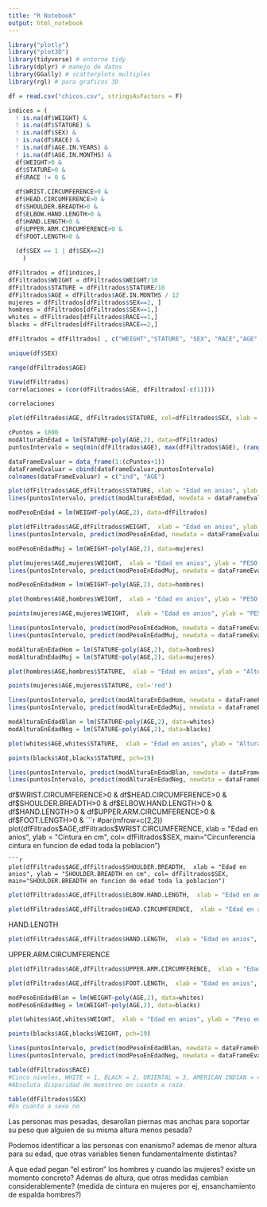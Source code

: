 ```yaml
---
title: "R Notebook"
output: html_notebook
---
```



```r
library("plotly")
library("plot3D")
library(tidyverse) # entorno tidy
library(dplyr) # manejo de datos
library(GGally) # scatterplots multiples
library(rgl) # para graficos 3D
```


```r
df = read.csv("chicos.csv", stringsAsFactors = F)
```
```r
indices = (
  ! is.na(df$WEIGHT) &
  ! is.na(df$STATURE) &
  ! is.na(df$SEX) &
  ! is.na(df$RACE) &
  ! is.na(df$AGE.IN.YEARS) &
  ! is.na(df$AGE.IN.MONTHS) &
  df$WEIGHT>0 &
  df$STATURE>0 &
  df$RACE != 0 &
    
  df$WRIST.CIRCUMFERENCE>0 &
  df$HEAD.CIRCUMFERENCE>0 &
  df$SHOULDER.BREADTH>0 &
  df$ELBOW.HAND.LENGTH>0 &
  df$HAND.LENGTH>0 &
  df$UPPER.ARM.CIRCUMFERENCE>0 &
  df$FOOT.LENGTH>0 &
    
  (df$SEX == 1 | df$SEX==2)
    )

dfFiltrados = df[indices,]
dfFiltrados$WEIGHT = dfFiltrados$WEIGHT/10
dfFiltrados$STATURE = dfFiltrados$STATURE/10
dfFiltrados$AGE = dfFiltrados$AGE.IN.MONTHS / 12
mujeres = dfFiltrados[dfFiltrados$SEX==2, ]
hombres = dfFiltrados[dfFiltrados$SEX==1,]
whites = dfFiltrados[dfFiltrados$RACE==1,]
blacks = dfFiltrados[dfFiltrados$RACE==2,]

dfFiltrados = dfFiltrados[ , c("WEIGHT","STATURE", "SEX", "RACE","AGE","WRIST.CIRCUMFERENCE","HEAD.CIRCUMFERENCE","SHOULDER.BREADTH","ELBOW.HAND.LENGTH","HAND.LENGTH","UPPER.ARM.CIRCUMFERENCE","FOOT.LENGTH")]
```

```r
unique(df$SEX)
```

```r
range(dfFiltrados$AGE)

```

```r
View(dfFiltrados)
correlaciones = (cor(dfFiltrados$AGE, dfFiltrados[-c(1)]))
```
```r
correlaciones
```




```r
plot(dfFiltrados$AGE, dfFiltrados$STATURE, col=dfFiltrados$SEX, xlab = "Edad (anios)", ylab = "Altura en CM",)
```
```r
cPuntos = 1000
modAlturaEnEdad = lm(STATURE~poly(AGE,2), data=dfFiltrados)
puntosIntervalo = seq(min(dfFiltrados$AGE), max(dfFiltrados$AGE), (range(dfFiltrados$AGE)[2]- range(dfFiltrados$AGE)[1])/cPuntos)

dataFrameEvaluar = data_frame(1:(cPuntos+1))
dataFrameEvaluar = cbind(dataFrameEvaluar,puntosIntervalo)
colnames(dataFrameEvaluar) = c("ind", "AGE")

plot(dfFiltrados$AGE,dfFiltrados$STATURE, xlab = "Edad en anios", ylab = "Altura en CM", main="Altura en funcion de edad de toda la poblacion")
lines(puntosIntervalo, predict(modAlturaEnEdad, newdata = dataFrameEvaluar), col='red', lwd=3)
```
```r
modPesoEnEdad = lm(WEIGHT~poly(AGE,2), data=dfFiltrados)

plot(dfFiltrados$AGE,dfFiltrados$WEIGHT,  xlab = "Edad en anios", ylab = "PESO en kg", main="Peso en funcion de edad de toda la poblacion")
lines(puntosIntervalo, predict(modPesoEnEdad, newdata = dataFrameEvaluar), col='red', lwd=3)
```
```r

modPesoEnEdadMuj = lm(WEIGHT~poly(AGE,2), data=mujeres)

plot(mujeres$AGE,mujeres$WEIGHT,  xlab = "Edad en anios", ylab = "PESO en kg", main="Peso en funcion de edad de mujeres")
lines(puntosIntervalo, predict(modPesoEnEdadMuj, newdata = dataFrameEvaluar), col='red', lwd=3)
```
```r

modPesoEnEdadHom = lm(WEIGHT~poly(AGE,2), data=hombres)

plot(hombres$AGE,hombres$WEIGHT,  xlab = "Edad en anios", ylab = "PESO en kg", main="Peso en funcion de edad de hombres y mujeres", col='blue')

points(mujeres$AGE,mujeres$WEIGHT,  xlab = "Edad en anios", ylab = "PESO en kg", main="Peso en funcion de edad de hombres", col='red')

lines(puntosIntervalo, predict(modPesoEnEdadHom, newdata = dataFrameEvaluar), col='light blue', lwd=3)
lines(puntosIntervalo, predict(modPesoEnEdadMuj, newdata = dataFrameEvaluar), col='pink', lwd=3)

```

```r

modAlturaEnEdadHom = lm(STATURE~poly(AGE,2), data=hombres)
modAlturaEnEdadMuj = lm(STATURE~poly(AGE,2), data=mujeres)

plot(hombres$AGE,hombres$STATURE,  xlab = "Edad en anios", ylab = "Altura en cm", main="Altura en funcion de edad de hombres y mujeres", col='blue')

points(mujeres$AGE,mujeres$STATURE, col='red')

lines(puntosIntervalo, predict(modAlturaEnEdadHom, newdata = dataFrameEvaluar), col='light blue', lwd=3)
lines(puntosIntervalo, predict(modAlturaEnEdadMuj, newdata = dataFrameEvaluar), col='pink', lwd=3)

```
```r

modAlturaEnEdadBlan = lm(STATURE~poly(AGE,2), data=whites)
modAlturaEnEdadNeg = lm(STATURE~poly(AGE,2), data=blacks)

plot(whites$AGE,whites$STATURE,  xlab = "Edad en anios", ylab = "Altura en cm", main="Altura en funcion de edad de blancos y de color")

points(blacks$AGE,blacks$STATURE, pch=19)

lines(puntosIntervalo, predict(modAlturaEnEdadBlan, newdata = dataFrameEvaluar), col='light blue', lwd=3)
lines(puntosIntervalo, predict(modAlturaEnEdadNeg, newdata = dataFrameEvaluar), col='pink', lwd=3)

```
df$WRIST.CIRCUMFERENCE>0 &
  df$HEAD.CIRCUMFERENCE>0 &
  df$SHOULDER.BREADTH>0 &
  df$ELBOW.HAND.LENGTH>0 &
  df$HAND.LENGTH>0 &
  df$UPPER.ARM.CIRCUMFERENCE>0 &
  df$FOOT.LENGTH>0 &
```r
#par(mfrow=c(2,2))
plot(dfFiltrados$AGE,dfFiltrados$WRIST.CIRCUMFERENCE,  xlab = "Edad en anios", ylab = "Cintura  en cm", col= dfFiltrados$SEX, main="Circunferencia cintura en funcion de edad toda la poblacion")

```
```r
plot(dfFiltrados$AGE,dfFiltrados$SHOULDER.BREADTH,  xlab = "Edad en anios", ylab = "SHOULDER.BREADTH en cm", col= dfFiltrados$SEX, main="SHOULDER.BREADTH en funcion de edad toda la poblacion")

```
```r
plot(dfFiltrados$AGE,dfFiltrados$ELBOW.HAND.LENGTH,  xlab = "Edad en anios", ylab = "ELBOW.HAND.LENGTH  en cm", col= dfFiltrados$SEX, main="ELBOW.HAND.LENGTH en funcion de edad toda la poblacion")

```

```r
plot(dfFiltrados$AGE,dfFiltrados$HEAD.CIRCUMFERENCE,  xlab = "Edad en anios", ylab = "HEAD.CIRCUMFERENCE  en cm", col= dfFiltrados$SEX, main="HEAD.CIRCUMFERENCE en funcion de edad toda la poblacion")

```
HAND.LENGTH
```r
plot(dfFiltrados$AGE,dfFiltrados$HAND.LENGTH,  xlab = "Edad en anios", ylab = "HAND.LENGTH  en cm", col= dfFiltrados$SEX, main="HAND.LENGTH en funcion de edad toda la poblacion")

```
UPPER.ARM.CIRCUMFERENCE
```r
plot(dfFiltrados$AGE,dfFiltrados$UPPER.ARM.CIRCUMFERENCE,  xlab = "Edad en anios", ylab = "UPPER.ARM.CIRCUMFERENCE  en cm", col= dfFiltrados$SEX, main="UPPER.ARM.CIRCUMFERENCE en funcion de edad toda la poblacion")

```
```r
plot(dfFiltrados$AGE,dfFiltrados$FOOT.LENGTH,  xlab = "Edad en anios", ylab = "FOOT.LENGTH  en cm", col= dfFiltrados$SEX, main="FOOT.LENGTH en funcion de edad toda la poblacion")

```
```r

modPesoEnEdadBlan = lm(WEIGHT~poly(AGE,2), data=whites)
modPesoEnEdadNeg = lm(WEIGHT~poly(AGE,2), data=blacks)

plot(whites$AGE,whites$WEIGHT,  xlab = "Edad en anios", ylab = "Peso en KG", main="Peso en funcion de edad de blancos y de color")

points(blacks$AGE,blacks$WEIGHT, pch=19)

lines(puntosIntervalo, predict(modPesoEnEdadBlan, newdata = dataFrameEvaluar), col='light blue', lwd=3)
lines(puntosIntervalo, predict(modPesoEnEdadNeg, newdata = dataFrameEvaluar), col='pink', lwd=3)

```

```r
table(dfFiltrados$RACE)
#Cinco niveles, WHITE = 1, BLACK = 2, ORIENTAL = 3, AMERICAN INDIAN = 4, MIXED = 5.
#Absoluta disparidad de muestreo en cuanto a raza.

table(dfFiltrados$SEX)
#En cuanto a sexo no
```

Las personas mas pesadas, desarollan piernas mas anchas para soportar su peso que alguien de su misma altura menos pesada?

Podemos identificar a las personas con enanismo? ademas de menor altura para su edad, que otras variables tienen fundamentalmente distintas?

A que edad pegan "el estiron" los hombres y cuando las mujeres? existe un momento concreto? Ademas de altura, que otras medidas cambian considerablemente? (medida de cintura en mujeres por ej, ensanchamiento de espalda hombres?)

